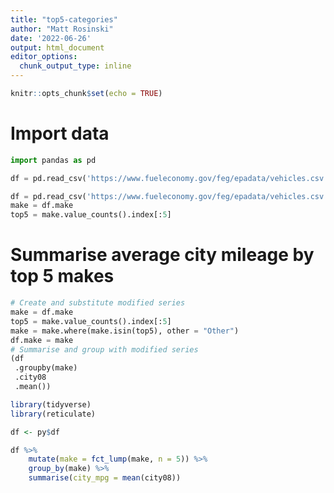 ```yaml
---
title: "top5-categories"
author: "Matt Rosinski"
date: '2022-06-26'
output: html_document
editor_options: 
  chunk_output_type: inline
---
```


```r
knitr::opts_chunk$set(echo = TRUE)
```

# Import data
```python
import pandas as pd

df = pd.read_csv('https://www.fueleconomy.gov/feg/epadata/vehicles.csv.zip')
```

```python
df = pd.read_csv('https://www.fueleconomy.gov/feg/epadata/vehicles.csv.zip')
make = df.make
top5 = make.value_counts().index[:5]


```

# Summarise average city mileage by top 5 makes
```python
# Create and substitute modified series
make = df.make
top5 = make.value_counts().index[:5]
make = make.where(make.isin(top5), other = "Other")
df.make = make
# Summarise and group with modified series
(df
 .groupby(make)
 .city08
 .mean())
```


```r
library(tidyverse)
library(reticulate)

df <- py$df

df %>%
    mutate(make = fct_lump(make, n = 5)) %>%
    group_by(make) %>%
    summarise(city_mpg = mean(city08))
```

